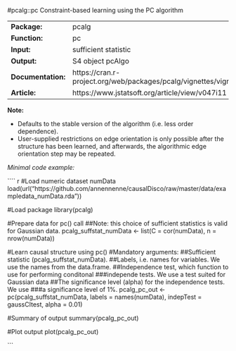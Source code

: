#pcalg::pc
Constraint-based learning using the PC algorithm

-------------------- --------------------------------------------------------------------------
**Package:**         pcalg                                                                     

**Function:**        pc                                                                        

**Input:**           sufficient statistic                                                      

**Output:**          S4 object pcAlgo                                                          

**Documentation:**   https://cran.r-project.org/web/packages/pcalg/vignettes/vignette2018.pdf  

**Article:**         https://www.jstatsoft.org/article/view/v047i11                            
-------------------- --------------------------------------------------------------------------


**Note:**

-  Defaults to the stable version of the algorithm (i.e. less order dependence).
- User-supplied restrictions on edge orientation is only possible after the structure has been learned, and afterwards, the algorithmic edge orientation step may be repeated. 


*Minimal code example:*

```` r
#Load numeric dataset numData
load(url("https://github.com/annennenne/causalDisco/raw/master/data/exampledata_numData.rda"))

#Load package
library(pcalg)

#Prepare data for pc() call 
##Note: this choice of sufficient statistics is valid for Gaussian data.
pcalg_suffstat_numData <- list(C = cor(numData), n = nrow(numData))

#Learn causal structure using pc()
#Mandatory arguments: 
##Sufficient statistic (pcalg_suffstat_numData).
##Labels, i.e. names for variables. We use the names from the data.frame.
##Independence test, which function to use for performing conditonal
###independe tests. We use a test suited for Gaussian data
##The significance level (alpha) for the independence tests. We use
###a significance level of 1%.
pcalg_pc_out <- pc(pcalg_suffstat_numData, labels = names(numData),
                   indepTest = gaussCItest, alpha = 0.01)

#Summary of output
summary(pcalg_pc_out)

#Plot output
plot(pcalg_pc_out)


```
